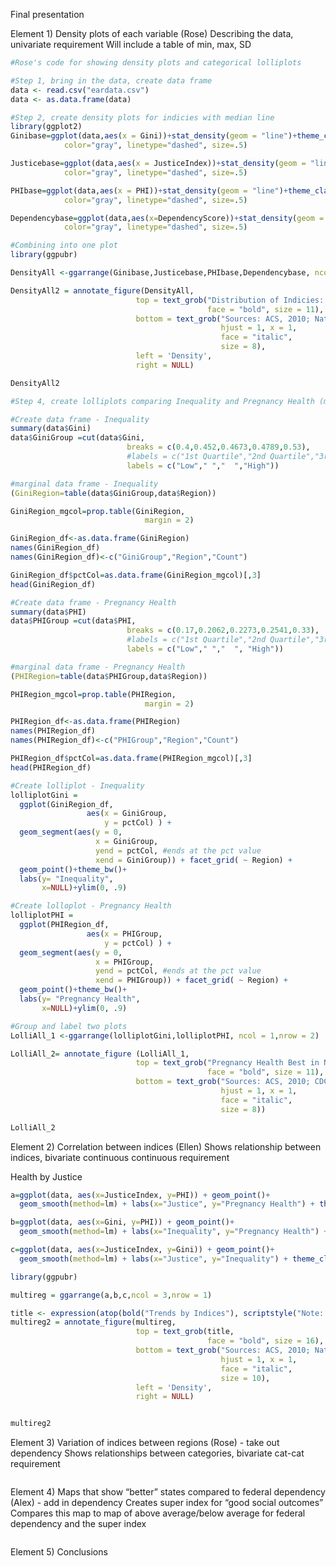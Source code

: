 Final presentation

Element 1) Density plots of each variable (Rose)
Describing the data, univariate requirement
Will include a table of min, max, SD

```r
#Rose's code for showing density plots and categorical lolliplots

#Step 1, bring in the data, create data frame
data <- read.csv("eardata.csv")
data <- as.data.frame(data)

#Step 2, create density plots for indicies with median line
library(ggplot2)
Ginibase=ggplot(data,aes(x = Gini))+stat_density(geom = "line")+theme_classic()+labs(x='Inequality', y= NULL)+geom_vline(aes(xintercept=median(Gini)),
            color="gray", linetype="dashed", size=.5)

Justicebase=ggplot(data,aes(x = JusticeIndex))+stat_density(geom = "line")+theme_classic()+labs(x='Justice', y= NULL)+geom_vline(aes(xintercept=median(JusticeIndex)),
            color="gray", linetype="dashed", size=.5)

PHIbase=ggplot(data,aes(x = PHI))+stat_density(geom = "line")+theme_classic()+labs(x='Pregnancy Health', y= NULL)+geom_vline(aes(xintercept=median(PHI)),
            color="gray", linetype="dashed", size=.5)

Dependencybase=ggplot(data,aes(x=DependencyScore))+stat_density(geom = "line")+theme_classic()+labs(x='Federal Dependency', y=NULL)+geom_vline(aes(xintercept=median(DependencyScore)),
            color="gray", linetype="dashed", size=.5)

#Combining into one plot
library(ggpubr)

DensityAll <-ggarrange(Ginibase,Justicebase,PHIbase,Dependencybase, ncol = 1,nrow = 4)

DensityAll2 = annotate_figure(DensityAll,
                            top = text_grob("Distribution of Indicies: Positive Skew for Justice, Pregnancy Health, and Federal Dependency",
                                            face = "bold", size = 11),
                            bottom = text_grob("Sources: ACS, 2010; National Center for Access to Justice, 2016; CDC, 2017; Guttmacher Institute, 2014; FEDERAL DEPENDENCY SOURCE", 
                                               hjust = 1, x = 1,
                                               face = "italic", 
                                               size = 8),
                            left = 'Density',
                            right = NULL)

DensityAll2

#Step 4, create lolliplots comparing Inequality and Pregnancy Health (most intersting comparisson)

#Create data frame - Inequality
summary(data$Gini)
data$GiniGroup =cut(data$Gini,
                          breaks = c(0.4,0.452,0.4673,0.4789,0.53),
                          #labels = c("1st Quartile","2nd Quartile","3rd Quartile", "4th Quartile"))
                          labels = c("Low"," ","  ","High"))

#marginal data frame - Inequality 
(GiniRegion=table(data$GiniGroup,data$Region))

GiniRegion_mgcol=prop.table(GiniRegion,
                              margin = 2)

GiniRegion_df<-as.data.frame(GiniRegion)
names(GiniRegion_df)
names(GiniRegion_df)<-c("GiniGroup","Region","Count")

GiniRegion_df$pctCol=as.data.frame(GiniRegion_mgcol)[,3]
head(GiniRegion_df)

#Create data frame - Pregnancy Health
summary(data$PHI)
data$PHIGroup =cut(data$PHI,
                          breaks = c(0.17,0.2062,0.2273,0.2541,0.33),
                          #labels = c("1st Quartile","2nd Quartile","3rd Quartile", "4th Quartile"))
                          labels = c("Low"," ","  ", "High"))

#marginal data frame - Pregnancy Health
(PHIRegion=table(data$PHIGroup,data$Region))

PHIRegion_mgcol=prop.table(PHIRegion,
                              margin = 2)

PHIRegion_df<-as.data.frame(PHIRegion)
names(PHIRegion_df)
names(PHIRegion_df)<-c("PHIGroup","Region","Count")

PHIRegion_df$pctCol=as.data.frame(PHIRegion_mgcol)[,3]
head(PHIRegion_df)

#Create lolliplot - Inequality
lolliplotGini = 
  ggplot(GiniRegion_df, 
                 aes(x = GiniGroup,
                     y = pctCol) ) + 
  geom_segment(aes(y = 0,
                   x = GiniGroup,  
                   yend = pctCol, #ends at the pct value
                   xend = GiniGroup)) + facet_grid( ~ Region) +
  geom_point()+theme_bw()+
  labs(y= "Inequality", 
       x=NULL)+ylim(0, .9)

#Create lolloplot - Pregnancy Health
lolliplotPHI = 
  ggplot(PHIRegion_df, 
                 aes(x = PHIGroup,
                     y = pctCol) ) + 
  geom_segment(aes(y = 0,
                   x = PHIGroup,  
                   yend = pctCol, #ends at the pct value
                   xend = PHIGroup)) + facet_grid( ~ Region) +
  geom_point()+theme_bw()+
  labs(y= "Pregnancy Health", 
       x=NULL)+ylim(0, .9)

#Group and label two plots
LolliAll_1 <-ggarrange(lolliplotGini,lolliplotPHI, ncol = 1,nrow = 2)

LolliAll_2= annotate_figure (LolliAll_1,
                            top = text_grob("Pregnancy Health Best in Northeast, High Inequality and Low Pregnancy Health in South",
                                            face = "bold", size = 11),
                            bottom = text_grob("Sources: ACS, 2010; CDC, 2017; Guttmacher Institute, 2014", 
                                               hjust = 1, x = 1,
                                               face = "italic", 
                                               size = 8))

LolliAll_2
```

Element 2) Correlation between indices (Ellen)
Shows relationship between indices, bivariate continuous continuous requirement

Health by Justice
```r

a=ggplot(data, aes(x=JusticeIndex, y=PHI)) + geom_point()+
  geom_smooth(method=lm) + labs(x="Justice", y="Pregnancy Health") + theme_classic()

b=ggplot(data, aes(x=Gini, y=PHI)) + geom_point()+
  geom_smooth(method=lm) + labs(x="Inequality", y="Pregnancy Health") + theme_classic()

c=ggplot(data, aes(x=JusticeIndex, y=Gini)) + geom_point()+
  geom_smooth(method=lm) + labs(x="Justice", y="Inequality") + theme_classic()

library(ggpubr)

multireg = ggarrange(a,b,c,ncol = 3,nrow = 1)

title <- expression(atop(bold("Trends by Indices"), scriptstyle("Note: pregnancy health increases with justice and decreases with higher inequality")))
multireg2 = annotate_figure(multireg,
                            top = text_grob(title,
                                            face = "bold", size = 16),
                            bottom = text_grob("Sources: ACS, 2010; National Center for Access to Justice, 2016; CDC, 2017; Guttmacher Institute, 2014",
                                               hjust = 1, x = 1,
                                               face = "italic",
                                               size = 10),
                            left = 'Density',
                            right = NULL)


multireg2
```


Element 3) Variation of indices between regions (Rose) - take out dependency
Shows relationships between categories, bivariate cat-cat requirement 

```r

```


Element 4) Maps that show “better” states compared to federal dependency (Alex) - add in dependency
Creates super index for “good social outcomes” 
Compares this map to map of above average/below average for federal dependency and the super index

```r

```


Element 5) Conclusions

```r

```

